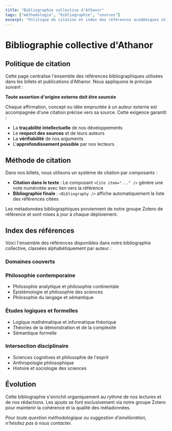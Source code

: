 ```yaml
---
title: "Bibliographie collective d'Athanor"
tags: ["méthodologie", "bibliographie", "sources"]
excerpt: "Politique de citation et index des références académiques utilisées dans les publications d'Athanor"
---
```


# Bibliographie collective d'Athanor

## Politique de citation

Cette page centralise l'ensemble des références bibliographiques utilisées dans les billets et publications d'Athanor. Nous appliquons le principe suivant :

**Toute assertion d'origine externe doit être sourcée**

Chaque affirmation, concept ou idée empruntée à un auteur externe est accompagnée d'une citation précise vers sa source. Cette exigence garantit :

- La **traçabilité intellectuelle** de nos développements
- Le **respect des sources** et de leurs auteurs  
- La **vérifiabilité** de nos arguments
- L'**approfondissement possible** par nos lecteurs

## Méthode de citation

Dans nos billets, nous utilisons un système de citation par composants :

- **Citation dans le texte** : Le composant `<Cite item="..." />` génère une note numérotée avec lien vers la référence
- **Bibliographie finale** : `<Bibliography />` affiche automatiquement la liste des références citées

Les métadonnées bibliographiques proviennent de notre groupe Zotero de référence et sont mises à jour à chaque déploiement.

## Index des références

Voici l'ensemble des références disponibles dans notre bibliographie collective, classées alphabétiquement par auteur :

<BibliographyIndex />

### Domaines couverts

### Philosophie contemporaine
- Philosophie analytique et philosophie continentale
- Épistémologie et philosophie des sciences
- Philosophie du langage et sémantique

### Études logiques et formelles
- Logique mathématique et informatique théorique
- Théories de la démonstration et de la complexité
- Sémantique formelle

### Intersection disciplinaire
- Sciences cognitives et philosophie de l'esprit
- Anthropologie philosophique
- Histoire et sociologie des sciences

## Évolution

Cette bibliographie s'enrichit organiquement au rythme de nos lectures et de nos rédactions. Les ajouts se font exclusivement via notre groupe Zotero pour maintenir la cohérence et la qualité des métadonnées.

*Pour toute question méthodologique ou suggestion d'amélioration, n'hésitez pas à nous contacter.*

<Bibliography />
